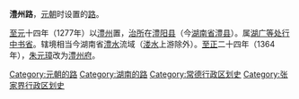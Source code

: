 '''澧州路'''，[[元朝|元朝]]时设置的[[路_(行政区划)|路]]。

[[至元_(忽必烈)|至元]]十四年（1277年）以[[澧州|澧州]]置，[[治所|治所]]在[[澧阳县|澧阳县]]（今[[湖南省|湖南省]][[澧县|澧县]]）。属[[湖广等处行中书省|湖广等处行中书省]]。辖境相当今湖南省[[澧水|澧水]]流域（[[溇水|溇水]]上游除外）。[[至正|至正]]二十四年（1364年），[[朱元璋|朱元璋]]改为[[澧州府|澧州府]]。

{{元朝行政区划|nocat}}
{{元朝行政区划小作品}}
[[Category:元朝的路|Category:元朝的路]]
[[Category:湖南的路|Category:湖南的路]]
[[Category:常德行政区划史|Category:常德行政区划史]]
[[Category:张家界行政区划史|Category:张家界行政区划史]]